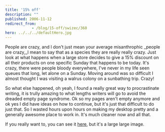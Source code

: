 ```yaml
---
title: '15% off'
description: ""
published: 2006-11-12
redirect_from: 
            - /blog/15-off/swizec/360
hero: ../../../defaultHero.jpg
---
```

People are crazy, and I don't just mean your average misanthrophic _people are crazy,_I mean to say that as a species they are really really crazy. Just look at what happens when a large store decides to give a 15% discount on all their products on one specific Sunday that happens to be today. It's crazy, there were people bloody everywhere, I've never in my life seen queues that long, let alone on a Sunday. Moving around was so difficult I almost thought I was visiting a walrus colony on a sunbathing trip. Crazy!

So what else happened, oh yeah, I found a really great way to procrastinate writing, it is trully amazing to what lengths writers will go to avoid the dreaded empty page syndrome. Ok so my pages aren't empty anymore and ok yes I did have ideas on how to continue, but it's just that difficult to do just that. So I wasted hours upon hours on making my desktop pretty and a generally awesome place to work in. It's much cleaner now and all that.

If you really want to, you can see it [here](http://swizec.com/MyScreenie.png), but it's a large large image.